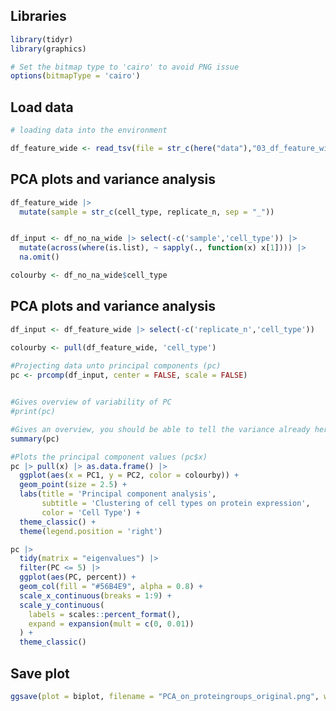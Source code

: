 ## Libraries

```r
library(tidyr)
library(graphics)

# Set the bitmap type to 'cairo' to avoid PNG issue
options(bitmapType = 'cairo')


```

## Load data

```r
# loading data into the environment

df_feature_wide <- read_tsv(file = str_c(here("data"),"03_df_feature_wide.tsv.gz",sep="/"))

```

## PCA plots and variance analysis

```r

df_feature_wide |> 
  mutate(sample = str_c(cell_type, replicate_n, sep = "_"))


df_input <- df_no_na_wide |> select(-c('sample','cell_type')) |> 
  mutate(across(where(is.list), ~ sapply(., function(x) x[1]))) |> 
  na.omit() 

colourby <- df_no_na_wide$cell_type

```

## PCA plots and variance analysis

```r

df_input <- df_feature_wide |> select(-c('replicate_n','cell_type'))

colourby <- pull(df_feature_wide, 'cell_type')
   
#Projecting data unto principal components (pc)
pc <- prcomp(df_input, center = FALSE, scale = FALSE)


#Gives overview of variability of PC
#print(pc)

#Gives an overview, you should be able to tell the variance already here even without the plot
summary(pc)
```

```r
#Plots the principal component values (pc$x)  
pc |> pull(x) |> as.data.frame() |>
  ggplot(aes(x = PC1, y = PC2, color = colourby)) +
  geom_point(size = 2.5) +
  labs(title = 'Principal component analysis', 
       subtitle = 'Clustering of cell types on protein expression',
       color = 'Cell Type') +
  theme_classic() +
  theme(legend.position = 'right')
```

```r
pc |>
  tidy(matrix = "eigenvalues") |>
  filter(PC <= 5) |>
  ggplot(aes(PC, percent)) +
  geom_col(fill = "#56B4E9", alpha = 0.8) +
  scale_x_continuous(breaks = 1:9) +
  scale_y_continuous(
    labels = scales::percent_format(),
    expand = expansion(mult = c(0, 0.01))
  ) +
  theme_classic()
```

## Save plot

```r
ggsave(plot = biplot, filename = "PCA_on_proteingroups_original.png", width = 20, height = 10, units = "cm", path = here("results"))
```
